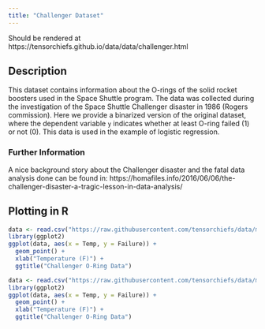 ```yaml
---
title: "Challenger Dataset"
---
```

Should be rendered at https://tensorchiefs.github.io/data/data/challenger.html

## Description

This dataset contains information about the O-rings of the solid rocket boosters used in the Space Shuttle program. The data was collected during the investigation of the Space Shuttle Challenger disaster in 1986 (Rogers commission). Here we provide a binarized version of the original dataset, where the dependent variable `y` indicates whether at least O-ring failed (1) or not (0). This data is used in the example of logistic regression.

### Further Information
A nice background story about the Challenger disaster and the fatal data analysis done can be found in:
https://homafiles.info/2016/06/06/the-challenger-disaster-a-tragic-lesson-in-data-analysis/

## Plotting in R

```r
data <- read.csv("https://raw.githubusercontent.com/tensorchiefs/data/main/data/challenger.csv", stringsAsFactors = FALSE)
library(ggplot2)
ggplot(data, aes(x = Temp, y = Failure)) +
  geom_point() + 
  xlab("Temperature (F)") +
  ggtitle("Challenger O-Ring Data")
```


```r
data <- read.csv("https://raw.githubusercontent.com/tensorchiefs/data/main/data/challenger.csv", stringsAsFactors = FALSE)
library(ggplot2)
ggplot(data, aes(x = Temp, y = Failure)) +
  geom_point() + 
  xlab("Temperature (F)") +
  ggtitle("Challenger O-Ring Data")
```